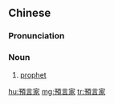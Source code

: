 {{also|预言家}}
==Chinese==
{{zh-forms|s=预言家}}

===Pronunciation===
{{zh-pron
|m=yùyánjiā
|cat=n
}}

===Noun===
{{zh-noun}}

# [[prophet]] {{gloss|one who speaks by divine inspiration}}

[[hu:預言家]]
[[mg:預言家]]
[[tr:預言家]]